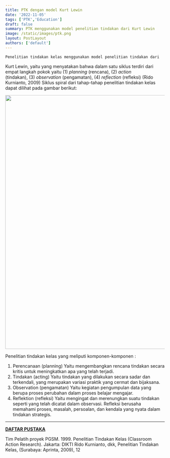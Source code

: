 ```yaml
---
title: PTK dengan model Kurt Lewin
date: '2022-11-05'
tags: ['PTK','Education']
draft: false
summary: PTK menggunakan model penelitian tindakan dari Kurt Lewin
image: /static/images/ptk.png
layout: PostLayout
authors: ['default']
---
```


	Penelitian tindakan kelas menggunakan model penelitian tindakan dari 
Kurt Lewin, yaitu yang menyatakan bahwa dalam satu siklus terdiri dari 
empat langkah pokok yaitu (1) <i>planning</i> (rencana), (2) <i>action</i>  
(tindakan), (3) <i>observation</i>  (pengamatan), (4) <i>reflection</i>  (refleksi) 
(Rido Kurnianto, 2009)
Siklus spiral dari tahap-tahap penelitian tindakan kelas dapat dilihat pada
gambar berikut:

<img width="800px" src="/static/images/ptk.png"></img>

Penelitian tindakan kelas yang meliputi komponen-komponen :
1. Perencanaan (planning)
Yaitu mengembangkan rencana tindakan secara kritis untuk meningkatkan apa yang telah terjadi.
2. Tindakan (acting)
Yaitu tindakan yang dilakukan secara sadar dan terkendali, yang merupakan variasi praktik yang cermat dan bijaksana.
3. Observation (pengamatan)
Yaitu kegiatan pengumpulan data yang berupa proses perubahan dalam proses belajar mengajar.
4. Reflektion (refleksi)
Yaitu mengingat dan merenungkan suatu tindakan seperti yang telah dicatat dalam observasi. Refleksi berusaha memahami proses, masalah, persoalan, dan kendala yang nyata dalam tindakan strategis.

---
<u><b>DAFTAR PUSTAKA</b></u>

Tim Pelatih proyek PGSM. 1999. Penelitian Tindakan Kelas (Classroom Action Research). Jakarta: DIKTI
Rido Kurnianto, dkk, Penelitian Tindakan Kelas, (Surabaya: Aprinta, 2009), 12